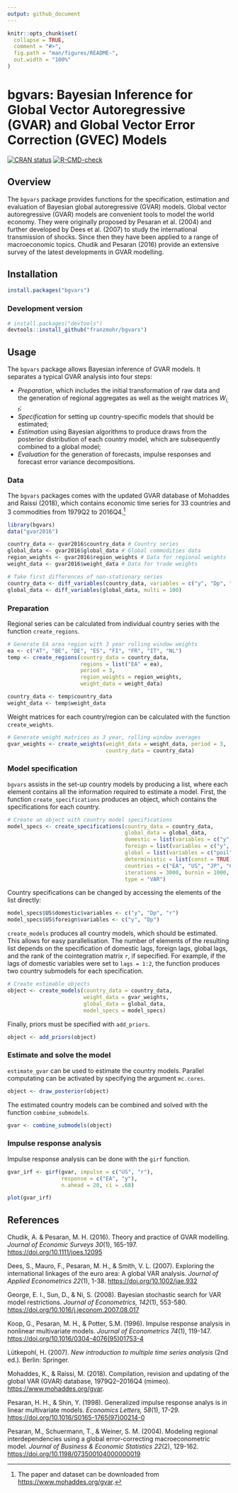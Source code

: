 ```yaml
---
output: github_document
---
```


<!-- README.md is generated from README.Rmd. Please edit that file -->

```r
knitr::opts_chunk$set(
  collapse = TRUE,
  comment = "#>",
  fig.path = "man/figures/README-",
  out.width = "100%"
)
```

# bgvars: Bayesian Inference for Global Vector Autoregressive (GVAR) and Global Vector Error Correction (GVEC) Models

[![CRAN status](https://www.r-pkg.org/badges/version/bgvars)](https://cran.r-project.org/package=bgvars)
[![R-CMD-check](https://github.com/franzmohr/bgvars/workflows/R-CMD-check/badge.svg)](https://github.com/franzmohr/bgvars/actions)

## Overview

The `bgvars` package provides functions for the specification, estimation and evaluation of Bayesian global autoregressive (GVAR) models. Global vector autoregressive (GVAR) models are convenient tools to model the world economy. They were originally proposed by Pesaran et al. (2004) and further developed by Dees et al. (2007) to study the international transmission of shocks. Since then they have been applied to a range of macroeconomic topics. Chudik and Pesaran (2016) provide an extensive survey of the latest developments in GVAR modelling.

## Installation

```r
install.packages("bgvars")
```

### Development version

```r
# install.packages("devtools")
devtools::install_github("franzmohr/bgvars")
```

## Usage

The `bgvars` package allows Bayesian inference of GVAR models. It separates a typical GVAR analysis into four steps:

* *Preparation*, which includes the initial transformation of raw data and the generation of regional aggregates as well as the weight matrices $W_{i, t}$;
* *Specification* for setting up country-specific models that should be estimated;
* *Estimation* using Bayesian algorithms to produce draws from the posterior distribution of each country model, which are subsequently combined to a global model;
* *Evaluation* for the generation of forecasts, impulse responses and forecast error variance decompositions.

### Data

The `bgvars` packages comes with the updated GVAR database of Mohaddes and Raissi (2018), which contains economic time series for 33 countries and 3 commodities from 1979Q2 to 2016Q4.[^gvar2016]

```r
library(bgvars)
data("gvar2016")

country_data <- gvar2016$country_data # Country series
global_data <- gvar2016$global_data # Global commodities data
region_weights <- gvar2016$region_weights # Data for regional weights
weight_data <- gvar2016$weight_data # Data for trade weights

# Take first differences of non-stationary series  
country_data <- diff_variables(country_data, variables = c("y", "Dp", "r"), multi = 100)
global_data <- diff_variables(global_data, multi = 100)
```

### Preparation

Regional series can be calculated from individual country series with the function `create_regions`.

```r
# Generate EA area region with 3 year rolling window weights
ea <- c("AT", "BE", "DE", "ES", "FI", "FR", "IT", "NL")
temp <- create_regions(country_data = country_data,
                       regions = list("EA" = ea),
                       period = 3,
                       region_weights = region_weights,
                       weight_data = weight_data)

country_data <- temp$country_data
weight_data <- temp$weight_data
```

Weight matrices for each country/region can be calculated with the function `create_weights`.

```r
# Generate weight matrices as 3 year, rolling window averages
gvar_weights <- create_weights(weight_data = weight_data, period = 3,
                               country_data = country_data)

```

### Model specification

`bgvars` assists in the set-up country models by producing a list, where each element contains all the information required to estimate a model. First, the function `create_specifications` produces an object, which contains the specifications for each country.

```r
# Create an object with country model specifications
model_specs <- create_specifications(country_data = country_data,
                                     global_data = global_data,
                                     domestic = list(variables = c("y", "Dp", "r"), lags = 2),
                                     foreign = list(variables = c("y", "Dp", "r"), lags = 1),
                                     global = list(variables = c("poil"), lags = 1),
                                     deterministic = list(const = TRUE),
                                     countries = c("EA", "US", "JP", "CA", "GB", "CN"),
                                     iterations = 3000, burnin = 1000,
                                     type = "VAR")
```

Country specifications can be changed by accessing the elements of the list directly:

```r
model_specs$US$domestic$variables <- c("y", "Dp", "r")
model_specs$US$foreign$variables <- c("y", "Dp")
```

`create_models` produces all country models, which should be estimated. This allows for easy parallelisation. The number of elements of the resulting list depends on the specification of domestic lags, foreign lags, global lags, and the rank of the cointegration matrix `r`, if sepecified. For example, if the lags of domestic variables were set to `lags = 1:2`, the function produces two country submodels for each specification.

```r
# Create estimable objects
object <- create_models(country_data = country_data,
                        weight_data = gvar_weights,
                        global_data = global_data,
                        model_specs = model_specs)
```

Finally, priors must be specified with `add_priors`.

```r
object <- add_priors(object)
```

### Estimate and solve the model

`estimate_gvar` can be used to estimate the country models. Parallel computating can be activated by specifying the argument `mc.cores`.

```r
object <- draw_posterior(object)
```

The estimated country models can be combined and solved with the function `combine_submodels`.

```r
gvar <- combine_submodels(object)
```

### Impulse response analysis

Impulse response analysis can be done with the `girf` function.

```r
gvar_irf <- girf(gvar, impulse = c("US", "r"),
                 response = c("EA", "y"),
                 n.ahead = 20, ci = .68)

plot(gvar_irf)
```


## References

Chudik, A. & Pesaran, M. H. (2016). Theory and practice of GVAR modelling. *Journal of Economic Surveys 30*(1), 165-197. <https://doi.org/10.1111/joes.12095>

Dees, S., Mauro, F., Pesaran, M. H., & Smith, V. L. (2007). Exploring the international linkages of the euro area: A global VAR analysis. *Journal of Applied Econometrics 22*(1), 1-38. <https://doi.org/10.1002/jae.932>

George, E. I., Sun, D., & Ni, S. (2008). Bayesian stochastic search for VAR model restrictions. *Journal of Econometrics, 142*(1), 553-580. <https://doi.org/10.1016/j.jeconom.2007.08.017>

Koop, G., Pesaran, M. H., & Potter, S.M. (1996). Impulse response analysis in nonlinear multivariate models. *Journal of Econometrics 74*(1), 119-147. <https://doi.org/10.1016/0304-4076(95)01753-4>

Lütkepohl, H. (2007). *New introduction to multiple time series analysis* (2nd ed.). Berlin: Springer.

Mohaddes, K., & Raissi, M. (2018). Compilation, revision and updating of the global VAR (GVAR) database, 1979Q2--2016Q4 (mimeo). <https://www.mohaddes.org/gvar>.

Pesaran, H. H., & Shin, Y. (1998). Generalized impulse response analys is in linear multivariate models. *Economics Letters, 58*(1), 17-29. <https://doi.org/10.1016/S0165-1765(97)00214-0>

Pesaran, M., Schuermann, T., & Weiner, S. M. (2004). Modeling regional interdependencies using a global error-correcting macroeconometric model. *Journal of Business & Economic Statistics 22*(2), 129-162. <https://doi.org/10.1198/073500104000000019>

[^gvar2016]: The paper and dataset can be downloaded from <https://www.mohaddes.org/gvar>.
